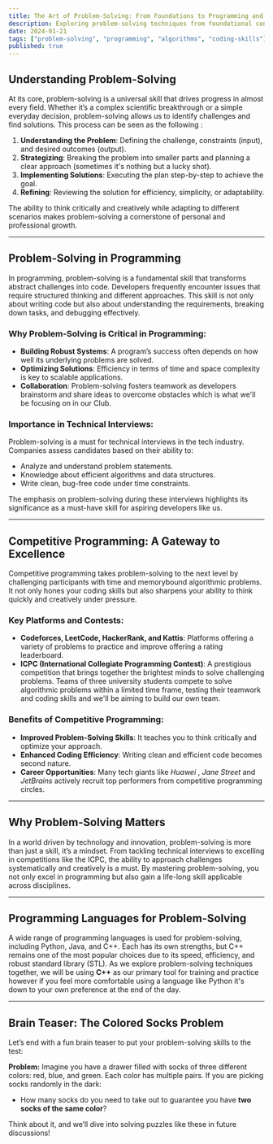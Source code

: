 ```yaml
---
title: The Art of Problem-Solving: From Foundations to Programming and Competitive Platforms
description: Exploring problem-solving techniques from foundational concepts to advanced competitive programming.
date: 2024-01-21
tags: ["problem-solving", "programming", "algorithms", "coding-skills"]
published: true
---
```


## Understanding Problem-Solving

At its core, problem-solving is a universal skill that drives progress in almost every field. Whether it’s a complex scientific breakthrough or a simple everyday decision, problem-solving allows us to identify challenges and find solutions. This process can be seen as the following :

1. **Understanding the Problem**: Defining the challenge, constraints (input), and desired outcomes (output).
2. **Strategizing**: Breaking the problem into smaller parts and planning a clear approach (sometimes it's nothing but a lucky shot).
3. **Implementing Solutions**: Executing the plan step-by-step to achieve the goal.
4. **Refining**: Reviewing the solution for efficiency, simplicity, or adaptability.

The ability to think critically and creatively while adapting to different scenarios makes problem-solving a cornerstone of personal and professional growth.

---

## Problem-Solving in Programming

In programming, problem-solving is a fundamental skill that transforms abstract challenges into code. Developers frequently encounter issues that require structured thinking and different approaches. This skill is not only about writing code but also about understanding the requirements, breaking down tasks, and debugging effectively.

### Why Problem-Solving is Critical in Programming:

- **Building Robust Systems**: A program’s success often depends on how well its underlying problems are solved.
- **Optimizing Solutions**: Efficiency in terms of time and space complexity is key to scalable applications.
- **Collaboration**: Problem-solving fosters teamwork as developers brainstorm and share ideas to overcome obstacles which is what we'll be focusing on in our Club.

### Importance in Technical Interviews:

Problem-solving is a must for technical interviews in the tech industry. Companies assess candidates based on their ability to:

- Analyze and understand problem statements.
- Knowledge about efficient algorithms and data structures.
- Write clean, bug-free code under time constraints.

The emphasis on problem-solving during these interviews highlights its significance as a must-have skill for aspiring developers like us.

---

## Competitive Programming: A Gateway to Excellence

Competitive programming takes problem-solving to the next level by challenging participants with time and memorybound algorithmic problems. It not only hones your coding skills but also sharpens your ability to think quickly and creatively under pressure.

### Key Platforms and Contests:

- **Codeforces, LeetCode, HackerRank, and Kattis**: Platforms offering a variety of problems to practice and improve offering a rating leaderboard.
- **ICPC (International Collegiate Programming Contest)**: A prestigious competition that brings together the brightest minds to solve challenging problems. Teams of three university students compete to solve algorithmic problems within a limited time frame, testing their teamwork and coding skills and we'll be aiming to build our own team.

### Benefits of Competitive Programming:

- **Improved Problem-Solving Skills**: It teaches you to think critically and optimize your approach.
- **Enhanced Coding Efficiency**: Writing clean and efficient code becomes second nature.
- **Career Opportunities**: Many tech giants like _Huawei_ , _Jane Street_ and _JetBrains_ actively recruit top performers from competitive programming circles.

---

## Why Problem-Solving Matters

In a world driven by technology and innovation, problem-solving is more than just a skill, it’s a mindset. From tackling technical interviews to excelling in competitions like the ICPC, the ability to approach challenges systematically and creatively is a must. By mastering problem-solving, you not only excel in programming but also gain a life-long skill applicable across disciplines.

---

## Programming Languages for Problem-Solving

A wide range of programming languages is used for problem-solving, including Python, Java, and C++. Each has its own strengths, but C++ remains one of the most popular choices due to its speed, efficiency, and robust standard library (STL). As we explore problem-solving techniques together, we will be using **C++** as our primary tool for training and practice however if you feel more comfortable using a language like Python it's down to your own preference at the end of the day.

---

## Brain Teaser: The Colored Socks Problem

Let’s end with a fun brain teaser to put your problem-solving skills to the test:

**Problem:** Imagine you have a drawer filled with socks of three different colors: red, blue, and green. Each color has multiple pairs. If you are picking socks randomly in the dark:

- How many socks do you need to take out to guarantee you have **two socks of the same color**?

Think about it, and we’ll dive into solving puzzles like these in future discussions!
